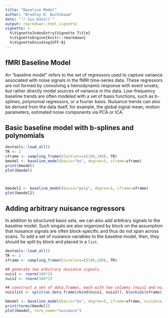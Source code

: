 ```yaml
---
title: "Baseline Model"
author: "Bradley R. Buchsbaum"
date: "`r Sys.Date()`"
output: rmarkdown::html_vignette
vignette: >
  %\VignetteIndexEntry{Vignette Title}
  %\VignetteEngine{knitr::rmarkdown}
  %\VignetteEncoding{UTF-8}
---
```



## fMRI Baseline Model

An "baseline model" refers to the set of regressors used to capture variance associated with noise signals in the fMRI time-series data. These regressors are not formed by convolving a hemodynamic response with event onsets, but rather directly model sources of variance in the data. Low-frequency baseline trends are often modeled with a set of basis functions, such as b-splines, polynomial regressors, or a fourier basis. Nuisance trends can also be derived from the data itself, for example, the global signal mean, motion parameters, estimated noise components via PCA or ICA. 


## Basic baseline model with b-splines and polynomials

```r
devtools::load_all()
TR <- 2
sframe <- sampling_frame(blocklens=c(100,100), TR)
bmodel <- baseline_model(basis="bs", degree=5, sframe=sframe)
print(bmodel)
plot(bmodel)



bmodel2 <- baseline_model(basis="poly", degree=5, sframe=sframe)
plot(bmodel2)

```

## Adding arbitrary nuisance regressors

In addiiton to structured basis sets, we can also add arbitrary signals to the baseline model. Such singals are also organized by block on the assumption that nuisance signals are often block-specific and thus do not span across scans. To add a set of nusiance variables to the baseline model, then, they should be split by block and placed in a `list`.

```r
devtools::load_all()
TR <- 2
sframe <- sampling_frame(blocklens=c(100,100), TR)

## generate two arbitrary nusiance signals.
nuis1 <- rnorm(100*2)
nuis2 <- rnorm(100*2)

## construct a set of data.frames, each with two columns (nuis1 and nuis2)
nuislist <- split(as.data.frame(cbind(nuis1, nuis2)), blockids(sframe))

bmodel <- baseline_model(basis="bs", degree=5, sframe=sframe, nuisance_list=nuislist)
print(terms(bmodel))
plot(bmodel, term_name="nuisance")

```






